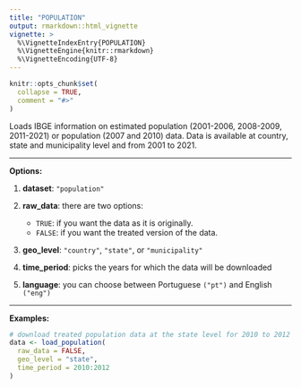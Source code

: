 ```yaml
---
title: "POPULATION"
output: rmarkdown::html_vignette
vignette: >
  %\VignetteIndexEntry{POPULATION}
  %\VignetteEngine{knitr::rmarkdown}
  %\VignetteEncoding{UTF-8}
---
```


```r
knitr::opts_chunk$set(
  collapse = TRUE,
  comment = "#>"
)
```

Loads IBGE information on estimated population (2001-2006, 2008-2009, 2011-2021) or population (2007 and 2010) data. Data is available at country, state and municipality level and from 2001 to 2021.

***
**Options:**

  1. **dataset**: `"population"`

  2. **raw_data**: there are two options:
      * `TRUE`: if you want the data as it is originally.
      * `FALSE`: if you want the treated version of the data. 
      
  3. **geo_level**: `"country"`, `"state"`, or `"municipality"`    
  
  4. **time_period**: picks the years for which the data will be downloaded

  5. **language**: you can choose between Portuguese `("pt")` and English `("eng")`
  
***

**Examples:**

```r
# download treated population data at the state level for 2010 to 2012
data <- load_population(
  raw_data = FALSE,
  geo_level = "state",
  time_period = 2010:2012
)
```

